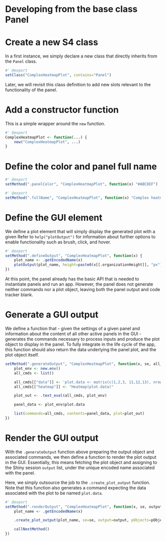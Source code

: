 # Developing from the base class Panel {#developing-from-panel}

# Create a new S4 class

In a first instance, we simply declare a new class that directly inherits from the `Panel` class.

```r
#' @export
setClass("ComplexHeatmapPlot", contains="Panel")
```

Later, we will revisit this class definition to add new slots relevant to the functionality of the panel.

# Add a constructor function

This is a simple wrapper around the `new` function.

```r
#' @export
ComplexHeatmapPlot <- function(...) {
    new("ComplexHeatmapPlot", ...)
}
```

# Define the color and panel full name

```r
#' @export
setMethod(".panelColor", "ComplexHeatmapPlot", function(x) "#ABCDEF")

#' @export
setMethod(".fullName", "ComplexHeatmapPlot", function(x) "Complex heatmap")
```

# Define the GUI element

We define a plot element that will simply display the generated plot with a given
Refer to `help("plotOutput")` for information about further options to enable functionality such as brush, click, and hover.

```r
#' @export
setMethod(".defineOutput", "ComplexHeatmapPlot", function(x) {
    plot_name <- .getEncodedName(x)
    plotOutput(plot_name, height=paste0(x[[.organizationHeight]], "px"))
})
```

At this point, the panel already has the basic API that is needed to instantiate panels and run an app.
However, the panel does not generate neither commands nor a plot object, leaving both the panel output and code tracker blank.

# Generate a GUI output

We define a function that - given the settings of a given panel and information about the content of all other active panels in the GUI - generates the commands necessary to process inputs and produce the plot object to display in the panel.
To fully integrate in the life cycle of the app, this function should also return the data underlying the panel plot, and the plot object itself.

```r
setMethod(".generateOutput", "ComplexHeatmapPlot", function(x, se, all_memory, all_contents) {
    plot_env <- new.env()
    all_cmds <- list()

    all_cmds[["data"]] <- 'plot.data <- matrix(c(1,2,3, 11,12,13), nrow = 2, ncol = 3, byrow = TRUE, dimnames = list(c("row1", "row2"), c("C.1", "C.2", "C.3")))'
    all_cmds[["heatmap"]] <- "Heatmap(plot.data)"

    plot_out <- .text_eval(all_cmds, plot_env)

    panel_data <- plot_env$plot.data

    list(commands=all_cmds, contents=panel_data, plot=plot_out)
})
```

# Render the GUI output

With the `.generateOutput` function above preparing the output object and associated commands, we then define a function to render the plot output in the GUI.
Essentially, this means fetching the plot object and assigning to the Shiny session `output` list, under the unique encoded name associated with the panel.

Here, we simply outsource the job to the `.create_plot_output` function.
Note that this function also generates a command expecting the data associated with the plot to be named `plot.data`.

```r
#' @export
setMethod(".renderOutput", "ComplexHeatmapPlot", function(x, se, output, pObjects, rObjects) {
    plot_name <- .getEncodedName(x)

    .create_plot_output(plot_name, se=se, output=output, pObjects=pObjects, rObjects=rObjects)

    callNextMethod()
})
```
